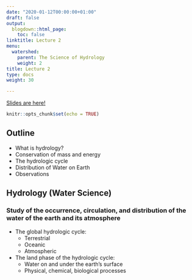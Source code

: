 ```yaml
---
date: "2020-01-12T00:00:00+01:00"
draft: false
output:
  blogdown::html_page:
    toc: false
linktitle: Lecture 2
menu:
  watershed:
    parent: The Science of Hydrology
    weight: 2
title: Lecture 2
type: docs
weight: 30

---
```


[Slides are here!](https://amurraygeo.com/slides/watershed/lecture_2_slides.html)


```r
knitr::opts_chunk$set(echo = TRUE)
```

## Outline
- What is hydrology?
- Conservation of mass and energy
- The hydrologic cycle
- Distribution of Water on Earth
- Observations

## Hydrology (Water Science)
### Study of the occurrence, circulation, and distribution of the water of the earth and its atmosphere
- The global hydrologic cycle:
  - Terrestrial
  - Oceanic
  - Atmospheric
- The land phase of the hydrologic cycle:
  - Water on and under the earth’s surface
  - Physical, chemical, biological processes

